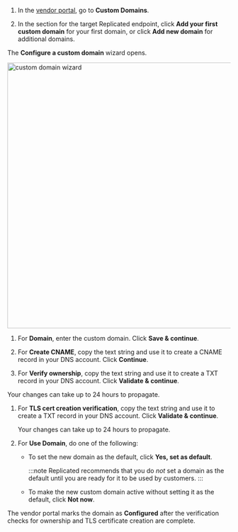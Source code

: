 1. In the [vendor portal](https://vendor.replicated.com), go to **Custom Domains**. 

1. In the section for the target Replicated endpoint, click **Add your first custom domain** for your first domain, or click **Add new domain** for additional domains.

  The **Configure a custom domain** wizard opens.

  <img src="/images/custom-domains-download-configure.png" alt="custom domain wizard" width="600"/>

1. For **Domain**, enter the custom domain. Click **Save & continue**.

1. For **Create CNAME**, copy the text string and use it to create a CNAME record in your DNS account. Click **Continue**.

1. For **Verify ownership**, copy the text string and use it to create a TXT record in your DNS account. Click **Validate & continue**.

  Your changes can take up to 24 hours to propagate.

1. For **TLS cert creation verification**, copy the text string and use it to create a TXT record in your DNS account. Click **Validate & continue**.

    Your changes can take up to 24 hours to propagate.

1. For **Use Domain**, do one of the following:

   * To set the new domain as the default, click **Yes, set as default**.

     :::note
     Replicated recommends that you do _not_ set a domain as the default until you are ready for it to be used by customers.
     :::

   * To make the new custom domain active without setting it as the default, click **Not now**.

The vendor portal marks the domain as **Configured** after the verification checks for ownership and TLS certificate creation are complete.